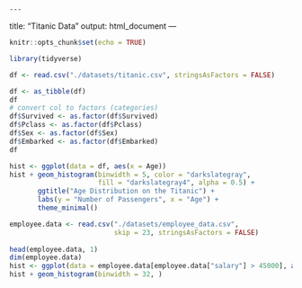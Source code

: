     ---
title: "Titanic Data"
output: html_document
---

```r
knitr::opts_chunk$set(echo = TRUE)

library(tidyverse)

``` 

```r
df <- read.csv("./datasets/titanic.csv", stringsAsFactors = FALSE)

df <- as_tibble(df)
df
# convert col to factors (categories)
df$Survived <- as.factor(df$Survived)
df$Pclass <- as.factor(df$Pclass)
df$Sex <- as.factor(df$Sex)
df$Embarked <- as.factor(df$Embarked)
df
``` 

```r
hist <- ggplot(data = df, aes(x = Age))
hist + geom_histogram(binwidth = 5, color = "darkslategray",
                      fill = "darkslategray4", alpha = 0.5) +
       ggtitle("Age Distribution on the Titanic") + 
       labs(y = "Number of Passengers", x = "Age") +
       theme_minimal()
``` 

```r
employee.data <- read.csv("./datasets/employee_data.csv",
                          skip = 23, stringsAsFactors = FALSE) 
                          
head(employee.data, 1)
dim(employee.data)
hist <- ggplot(data = employee.data[employee.data["salary"] > 45000], aes(x = salary))
hist + geom_histogram(binwidth = 32, )
```
